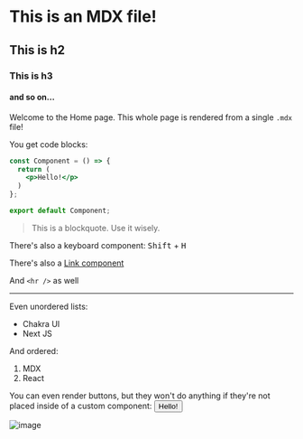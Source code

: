 # This is an MDX file!
## This is h2
### This is h3
#### and so on...
Welcome to the Home page. This whole page is rendered from a single `.mdx` file!

You get code blocks:
```jsx
const Component = () => {
  return (
    <p>Hello!</p>
  )
};

export default Component;
```

> This is a blockquote. Use it wisely.

<span>
  There's also a keyboard component: <kbd>Shift</kbd> + <kbd>H</kbd>
</span>

There's also a [Link component](https://chakra-ui.com)

And `<hr />` as well

---

Even unordered lists:
- Chakra UI
- Next JS

And ordered:
1. MDX
2. React

You can even render buttons, but they won't do anything if they're not placed inside of a custom component:
<Button>Hello!</Button>

![image](/images/segun_adebayo.jpg)